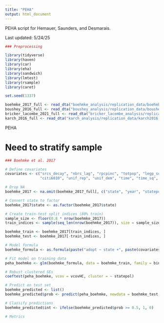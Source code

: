 ```yaml
---
title: "PEHA"
output: html_document
---
```


PEHA script for Hemauer, Saunders, and Desmarais.

Last updated: 5/24/25

```r

### Preprocessing

library(tidyverse)
library(haven)
library(car)
library(eha)
library(sandwich)
library(lmtest)
library(rsample)
library(caret)

set.seed(1337)

boehmke_2017_full <- read_dta("boehmke_analysis/replication_data/boehmke2017.dta")
boushey_2016_full <- read_dta("boushey_analysis/replication_data/boushey2016.dta")
bricker_lacombe_2021_full <- read_dta("bricker_lacombe_analysis/replication_data/monadic_analysis_largen.dta")
karch_2016_full <- read_dta("karch_analysis/replication_data/karch2016.dta")

```

PEHA

# Need to stratify sample

```r

### Boehmke et al. 2017 

# Define covariates
covariates <- c("srcs_decay", "nbrs_lag", "rpcpinc", "totpop", "legp_squire",
                "citi6010", "unif_rep", "unif_dem", "time", "time_sq", "time_cube")

# Drop NA
boehmke_2017 <- na.omit(boehmke_2017_full[, c("state", "year", "statepol", "adopt", covariates)])

# Convert state to factor
boehmke_2017$state <- as.factor(boehmke_2017$state)

# Create train-test split indices (80% train)
sample_size <- floor(0.8 * nrow(boehmke_2017))
train_indices <- sample(seq_len(nrow(boehmke_2017)), size = sample_size)

boehmke_train <- boehmke_2017[train_indices, ]
boehmke_test <- boehmke_2017[-train_indices, ]

# Model formula
boehmke_formula <- as.formula(paste("adopt ~ state +", paste(covariates, collapse = "+")))

# Fit model on training data
peha_boehmke <- glm(boehmke_formula, data = boehmke_train, family = binomial)

# Robust clustered SEs
coeftest(peha_boehmke, vcov = vcovHC, cluster = ~ statepol)

# Predict on test set
boehmke_predicted <- list()
boehmke_predicted$prob <- predict(peha_boehmke, newdata = boehmke_test, type = "response")

# Classify predictions
boehmke_predicted$int <- ifelse(boehmke_predicted$prob >= 0.5, 1, 0)

# Metrics

```

